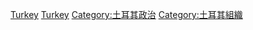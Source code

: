 [[Category:欧洲各国政治组织|Turkey]]
[[Category:亚洲各国政治组织|Turkey]]
[[Category:土耳其政治|Category:土耳其政治]]
[[Category:土耳其組織|Category:土耳其組織]]